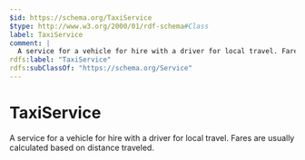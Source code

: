 ```yaml
---
$id: https://schema.org/TaxiService
$type: http://www.w3.org/2000/01/rdf-schema#Class
label: TaxiService
comment: |
  A service for a vehicle for hire with a driver for local travel. Fares are usually calculated based on distance traveled.
rdfs:label: "TaxiService"
rdfs:subClassOf: "https://schema.org/Service"
---
```


# TaxiService

A service for a vehicle for hire with a driver for local travel. Fares are usually calculated based on distance traveled.

